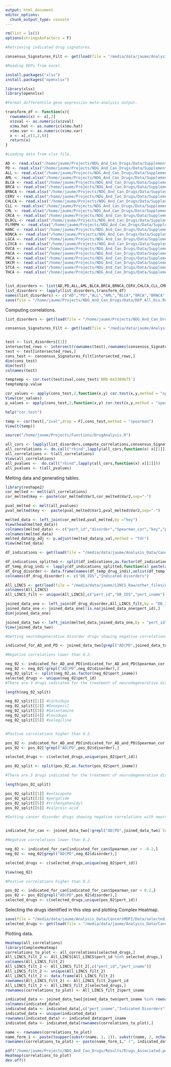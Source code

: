 ```yaml
---
output: html_document
editor_options: 
  chunk_output_type: console
---
```



```r
rm(list = ls())
options(stringsAsFactors = F)
```

```r
#Retrieving indicated drug signatures.

consensus_Signatures_Filt <- get(load(file = "/media/data/jaume/Analysis_Data/CancersMDPI/Data/Pert_Indications.Rda"))

#Reading DEPs from excel.

install.packages("xlsx")
install.packages("openxlsx")

library(xlsx)
library(openxlsx)

#Format differentila gene expression meta-analysis output.

transform_df <- function(x){
  rownames(x) <- x[,2]
  x$zval <- as.numeric(x$zval)
  x$mu.hat <- as.numeric(x$mu.hat)
  x$mu.var <- as.numeric(x$mu.var)
  x <- x[,c(1,2,8)]
  return(x)
}

#Loading data from xlsx file.

AD <- read.xlsx("/home/jaume/Projects/NDG_And_Can_Drugs/Data/Supplementary_Appendix_2.xlsx",sheet = 1)
PD <- read.xlsx("/home/jaume/Projects/NDG_And_Can_Drugs/Data/Supplementary_Appendix_2.xlsx",sheet = 6)
ALL <- read.xlsx("/home/jaume/Projects/NDG_And_Can_Drugs/Data/Supplementary_Appendix_2.xlsx",sheet = 8)
AML <- read.xlsx("/home/jaume/Projects/NDG_And_Can_Drugs/Data/Supplementary_Appendix_2.xlsx",sheet = 9)
BLCA <- read.xlsx("/home/jaume/Projects/NDG_And_Can_Drugs/Data/Supplementary_Appendix_2.xlsx",sheet = 10)
BRCA <- read.xlsx("/home/jaume/Projects/NDG_And_Can_Drugs/Data/Supplementary_Appendix_2.xlsx",sheet = 11)
BRNCA <- read.xlsx("/home/jaume/Projects/NDG_And_Can_Drugs/Data/Supplementary_Appendix_2.xlsx",sheet = 12)
CERV <- read.xlsx("/home/jaume/Projects/NDG_And_Can_Drugs/Data/Supplementary_Appendix_2.xlsx",sheet = 13)
CHLCA <- read.xlsx("/home/jaume/Projects/NDG_And_Can_Drugs/Data/Supplementary_Appendix_2.xlsx",sheet = 14)
CLL <- read.xlsx("/home/jaume/Projects/NDG_And_Can_Drugs/Data/Supplementary_Appendix_2.xlsx",sheet = 15)
CML <- read.xlsx("/home/jaume/Projects/NDG_And_Can_Drugs/Data/Supplementary_Appendix_2.xlsx",sheet = 16)
CRCA <- read.xlsx("/home/jaume/Projects/NDG_And_Can_Drugs/Data/Supplementary_Appendix_2.xlsx",sheet = 17)
DLBCL <- read.xlsx("/home/jaume/Projects/NDG_And_Can_Drugs/Data/Supplementary_Appendix_2.xlsx",sheet = 18)
FLYMPH <- read.xlsx("/home/jaume/Projects/NDG_And_Can_Drugs/Data/Supplementary_Appendix_2.xlsx",sheet = 19)
HANC <- read.xlsx("/home/jaume/Projects/NDG_And_Can_Drugs/Data/Supplementary_Appendix_2.xlsx",sheet = 20)
KDNCA <- read.xlsx("/home/jaume/Projects/NDG_And_Can_Drugs/Data/Supplementary_Appendix_2.xlsx",sheet = 21)
LGCA <- read.xlsx("/home/jaume/Projects/NDG_And_Can_Drugs/Data/Supplementary_Appendix_2.xlsx",sheet = 22)
LIVCA <- read.xlsx("/home/jaume/Projects/NDG_And_Can_Drugs/Data/Supplementary_Appendix_2.xlsx",sheet = 23)
OVCA <- read.xlsx("/home/jaume/Projects/NDG_And_Can_Drugs/Data/Supplementary_Appendix_2.xlsx",sheet = 24)
PACA <- read.xlsx("/home/jaume/Projects/NDG_And_Can_Drugs/Data/Supplementary_Appendix_2.xlsx",sheet = 25)
PRCA <- read.xlsx("/home/jaume/Projects/NDG_And_Can_Drugs/Data/Supplementary_Appendix_2.xlsx",sheet = 26)
SKCM <- read.xlsx("/home/jaume/Projects/NDG_And_Can_Drugs/Data/Supplementary_Appendix_2.xlsx",sheet = 27)
STCA <- read.xlsx("/home/jaume/Projects/NDG_And_Can_Drugs/Data/Supplementary_Appendix_2.xlsx",sheet = 28)
THCA <- read.xlsx("/home/jaume/Projects/NDG_And_Can_Drugs/Data/Supplementary_Appendix_2.xlsx",sheet = 29)


list_disorders <- list(AD,PD,ALL,AML,BLCA,BRCA,BRNCA,CERV,CHLCA,CLL,CML,CRCA,DLBCL,FLYMPH,HANC,KDNCA,LGCA,LIVCA,OVCA,PACA,PRCA,SKCM,STCA,THCA)
list_disorders <- lapply(list_disorders,transform_df)
names(list_disorders) <- c("AD","PD","ALL","AML","BLCA","BRCA","BRNCA","CERV","CHLCA","CLL","CML","CRCA","DLBCL","FLYMPH","ANC","KDNCA","LGCA","LIVCA","OVCA","PACA","PRCA","SKCM","STCA","THCA")
save(file = "/home/jaume/Projects/NDG_And_Can_Drugs/Data/DEP_All_Dis.Rda",list_disorders)
```

Computing correlations.

```r
list_disorders <- get(load(file = "/home/jaume/Projects/NDG_And_Can_Drugs/Data/DEP_All_Dis.Rda"))

consensus_Signatures_Filt <- get(load(file = "/media/data/jaume/Analysis_Data/CancersMDPI/Data/Pert_Indications.Rda"))


test <- list_disorders[[1]]
intersected_rows <- intersect(rownames(test),rownames(consensus_Signatures_Filt))
test <- test[intersected_rows,]
cons_test <- consensus_Signatures_Filt[intersected_rows,]
dim(cons_test)
dim(test)
colnames(test)

temptemp <- cor.test(test$zval,cons_test$`BRD-K43389675`)
temptemp$p.value

cor_values <- apply(cons_test,2,function(x,y) cor.test(x,y,method = "spearman")$estimate,test$zval)
View(cor_values)
p_values <- apply(cons_test,2,function(x,y) cor.test(x,y,method = "spearman")$p.value,test$zval)

help("cor.test")

temp <- cor(test[,"zval",drop = F],cons_test,method = "spearman")
View(t(temp))

source("/home/jaume/Projects/Functions/DrugAnalysis.R")

all_cors <- lapply(list_disorders,compute_correlations,consensus_Signatures_Filt)
all_correlations <- do.call("rbind",lapply(all_cors,function(x) x[[1]]))
all_correlations <- t(all_correlations)
View(all_correlations)
all_pvalues <-  do.call("rbind",lapply(all_cors,function(x) x[[2]]))
all_pvalues <- t(all_pvalues)
```

Melting data and generating tables.

```r
library(reshape2)
cor_melted <- melt(all_correlations)
cor_melted$key <- paste(cor_melted$Var1,cor_melted$Var2,sep="-")

pval_melted <- melt(all_pvalues)
pval_melted$key <-  paste(pval_melted$Var1,pval_melted$Var2,sep="-")

melted_data <- left_join(cor_melted,pval_melted,by ="key")
View(head(melted_data))
colnames(melted_data) <- c("pert_id","disorder","Spearman_cor","key","pert_id_2","disorder_2","p_val")
colnames(melted_data)
melted_data$p_adj <- p.adjust(melted_data$p_val,method = "fdr")
View(melted_data)

df_indications <- get(load(file = "/media/data/jaume/Analysis_Data/CancersMDPI/Data/Disease_Drug_Indications.Rda"))

df_indications_splitted <- split(df_indications,as.factor(df_indications$Drug))
df_temp_drug_indi <- lapply(df_indications_splitted,function(x) paste(x[,1],collapse = "/"))
df_drug_disorder <- data.frame(names(df_temp_drug_indi),unlist(df_temp_drug_indi))
colnames(df_drug_disorder) <- c("DB_IDS","Indicated Disorders")

All_LINCS <- get(load(file = "/media/data/jaume/LINCS_Raw/other_files/All_LINCS_with_DB.Rda"))
colnames(All_LINCS)
All_LINCS_filt <- unique(All_LINCS[,c("pert_id","DB_IDS","pert_iname")])

joined_data_one <- left_join(df_drug_disorder,All_LINCS_filt,by = "DB_IDS")
joined_data_one <- joined_data_one[!is.na(joined_data_one$pert_id),]
dim(joined_data_one)

joined_data_two <- left_join(melted_data,joined_data_one,by = "pert_id")
View(joined_data_two)

#Getting neurodegenerative disorder drugs showing negative correlations with cancers.

indicated_for_AD_and_PD <- joined_data_two[grepl("AD|PD",joined_data_two$`Indicated Disorders`),]

#Negative correlations lower than 0.2.

neg_02 <- indicated_for_AD_and_PD[indicated_for_AD_and_PD$Spearman_cor < -0.2,]
neg_02 <- neg_02[!grepl("AD|PD",neg_02$disorder),]
neg_02_split <- split(neg_02,as.factor(neg_02$pert_iname))
selected_drugs <- unique(neg_02$pert_id)
#There are 3 drugs indicated for the treatment of neurodegenerative disorders showing correlations lower than -0.2 with the differential gene expression profiles of at least one of the tested cancers. 

length(neg_02_split)

neg_02_split[[1]] #Carbidopa
neg_02_split[[2]] #Donepezil
neg_02_split[[3]] #Galantamine
neg_02_split[[4]] #levodopa
neg_02_split[[5]] #selegiline


#Postive correlations higher than 0.2.

pos_02 <- indicated_for_AD_and_PD[indicated_for_AD_and_PD$Spearman_cor > 0.2,]
pos_02 <- pos_02[!grepl("AD|PD",pos_02$disorder),]

selected_drugs <- c(selected_drugs,unique(pos_02$pert_id))

pos_02_split <- split(pos_02,as.factor(pos_02$pert_iname))

#There are 3 drugs indicated for the treatment of neurodegenerative disorders showing correlations lower than -0.2 with the differential gene expression profiles of at least one of the tested cancers. 

length(pos_02_split)

pos_02_split[[1]] #entacapone
pos_02_split[[3]] #pergolide
pos_02_split[[5]] #trihexyphenidyl
pos_02_split[[6]] #valproic-acid

#Getting cancer disorder drugs showing negative correlations with neurodegeneratives


indicated_for_can <- joined_data_two[!grepl("AD|PD",joined_data_two$`Indicated Disorders`),]

#Negative correlations lower than 0.2.

neg_02 <- indicated_for_can[indicated_for_can$Spearman_cor < -0.2,]
neg_02 <- neg_02[grepl("AD|PD",neg_02$disorder),]

selected_drugs <- c(selected_drugs,unique(neg_02$pert_id))

View(neg_02)

#Postive correlations higher than 0.2.

pos_02 <- indicated_for_can[indicated_for_can$Spearman_cor > 0.2,]
pos_02 <- pos_02[grepl("AD|PD",pos_02$disorder),]
selected_drugs <- c(selected_drugs,unique(pos_02$pert_id))
```

Selecting the drugs identified in this step and plotting Complex Heatmap.

```r
save(file = "/media/data/jaume/Analysis_Data/CancersMDPI/Data/selected_drugs.Rda",selected_drugs)
selected_drugs <- get(load(file = "/media/data/jaume/Analysis_Data/CancersMDPI/Data/selected_drugs.Rda"))
```

Plotting data.

```r
Heatmap(all_correlations)
library(ComplexHeatmap)
correlations_to_plot <- all_correlations[selected_drugs,]
All_LINCS_filt_2 <- All_LINCS[All_LINCS$pert_id %in% selected_drugs,]
colnames(All_LINCS_filt_2)
All_LINCS_filt_2 <- All_LINCS_filt_2[,c("pert_id","pert_iname")]
All_LINCS_filt_2 <- unique(All_LINCS_filt_2)
All_LINCS_filt_2 <- data.frame(All_LINCS_filt_2)
rownames(All_LINCS_filt_2) <- All_LINCS_filt_2$pert_id
All_LINCS_filt_2 <- All_LINCS_filt_2[selected_drugs,]
rownames(correlations_to_plot) <- All_LINCS_filt_2$pert_iname

indicated_data <- joined_data_two[joined_data_two$pert_iname %in% rownames(correlations_to_plot),]
colnames(indicated_data)
indicated_data <- indicated_data[,c("pert_iname","Indicated Disorders")]
indicated_data <- unique(indicated_data)
rownames(indicated_data) <- indicated_data$pert_iname
indicated_data <- indicated_data[rownames(correlations_to_plot),]

name <- rownames(correlations_to_plot)
name_form_1 <- paste(toupper(substr(name, 1, 1)), substr(name, 2, nchar(name)), sep="")
rownames(correlations_to_plot) <- paste(name_form_1," (", indicated_data$`Indicated Disorders`,")",sep = "")

pdf("/home/jaume/Projects/NDG_And_Can_Drugs/Results/Drugs_Associated.pdf")
Heatmap(correlations_to_plot)
dev.off()
```

